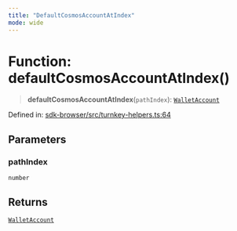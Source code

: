 ```yaml
---
title: "DefaultCosmosAccountAtIndex"
mode: wide
---
```

  
# Function: defaultCosmosAccountAtIndex()

> **defaultCosmosAccountAtIndex**(`pathIndex`): [`WalletAccount`](../WalletAccount/readme)

Defined in: [sdk-browser/src/turnkey-helpers.ts:64](https://github.com/tkhq/sdk/blob/94193410cf3571aa019a0b9408107eeb43e39e16/packages/sdk-browser/src/turnkey-helpers.ts#L64)

## Parameters

### pathIndex

`number`

## Returns

[`WalletAccount`](../WalletAccount/readme)
